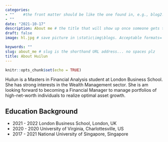 ```yaml
---
categories:  
- ""    #the front matter should be like the one found in, e.g., blog2.md. It cannot be like the normal Rmd we used
- ""
date: "2021-10-17"
description: About me # the title that will show up once someone gets to this page
draft: false
image: hl.jpg # save picture in \static\img\blogs. Acceptable formats= jpg, jpeg, or png . Your iPhone pics wont work

keywords: ""
slug: about_me # slug is the shorthand URL address... no spaces plz
title: About Huilun
---
```

  

```r
knitr::opts_chunk$set(echo = TRUE)
```


Huilun is a Masters in Financial Analysis student at London Business School. She has strong interests in the Wealth Management sector. She is am looking forward to becoming a Financial Manager to manage portfolios of high-net-worth individuals to realize optimal asset growth.


## Education Background

* 2021 - 2022 London Business School, London, UK
* 2020 - 2020 University of Virginia, Charlottesville, US
* 2017 - 2021 National University of Singapore, Singapore
